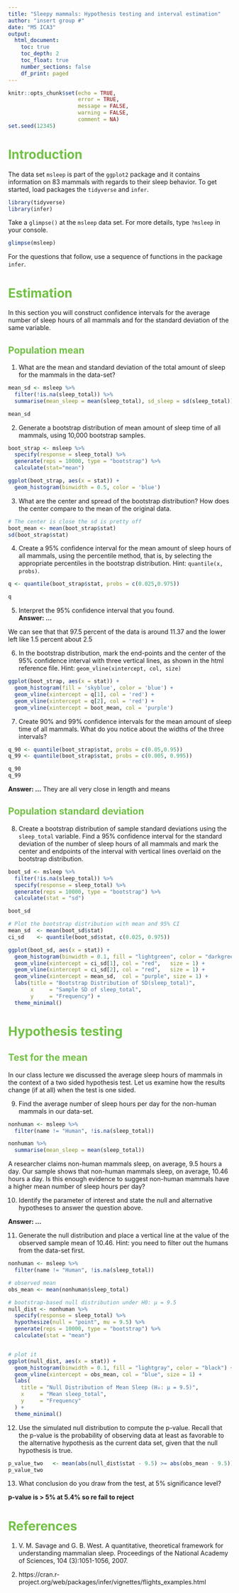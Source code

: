 ```yaml
---
title: "Sleepy mammals: Hypothesis testing and interval estimation"
author: "insert group #"
date: "M5 ICA3"
output: 
  html_document:
    toc: true
    toc_depth: 2
    toc_float: true
    number_sections: false
    df_print: paged
---
```


<style type="text/css">
/* Title */
h1.title {
  color: #262626;
  font-size:40px;
  font-weight: bold;
}
/* Level 1 header */
h1 {
  color: #71C144;
}
/* Level 2 header */
h2 {
  color: #71C144;
}
/* Table of contents */
.list-group-item.active, .list-group-item.active:focus, .list-group-item.active:hover {
    z-index: 2;
    color: #fff;
    background-color: #71C144;
    border-color: #337ab7;
</style>


```r
knitr::opts_chunk$set(echo = TRUE,
                      error = TRUE,
                      message = FALSE, 
                      warning = FALSE,
                      comment = NA)
set.seed(12345)
```



# Introduction

The data set `msleep` is part of the `ggplot2` package and it contains information on 83 mammals with regards to their sleep behavior. To get started, load packages the `tidyverse` and `infer`.

```r
library(tidyverse)
library(infer)
```

Take a `glimpse()` at the `msleep` data set. For more details, type `?msleep` in your console.

```r
glimpse(msleep)
```

For the questions that follow, use a sequence of functions in the package `infer`. 



# Estimation

In this section you will construct confidence intervals for the average number of sleep hours of all mammals and for the standard deviation of the same variable. 

## Population mean

1. What are the mean and standard deviation of the total amount of sleep for the mammals in the data-set?

```r
mean_sd <- msleep %>%
  filter(!is.na(sleep_total)) %>%
  summarise(mean_sleep = mean(sleep_total), sd_sleep = sd(sleep_total))

mean_sd
```

2. Generate a bootstrap distribution of mean amount of sleep time of all mammals, using 10,000 bootstrap samples.

```r

boot_strap <- msleep %>% 
  specify(response = sleep_total) %>%
  generate(reps = 10000, type = "bootstrap") %>%
  calculate(stat="mean")

ggplot(boot_strap, aes(x = stat)) +
  geom_histogram(binwidth = 0.5, color = 'blue')
```

3. What are the center and spread of the bootstrap distribution? How does the center compare to the mean of the original data. 

```r
# The center is close the sd is pretty off
boot_mean <- mean(boot_strap$stat)
sd(boot_strap$stat)
```

4. Create a 95% confidence interval for the mean amount of sleep hours of all mammals, using the percentile method, that is, by selecting the appropriate percentiles in the bootstrap distribution. Hint: `quantile(x, probs)`.

```r

q <- quantile(boot_strap$stat, probs = c(0.025,0.975))

q
```
5. Interpret the 95% confidence interval that you found.    
**Answer: ...**

We can see that that 97.5 percent of the data is around 11.37 and the lower left like 1.5 percent about 2.5

6. In the bootstrap distribution, mark the end-points and the center of the 95% confidence interval with three vertical lines, as shown in the html reference file. Hint: `geom_vline(xintercept, col, size)` 

```r

ggplot(boot_strap, aes(x = stat)) +
  geom_histogram(fill = 'skyblue', color = 'blue') +
  geom_vline(xintercept = q[1], col = 'red') +
  geom_vline(xintercept = q[2], col = 'red') + 
  geom_vline(xintercept = boot_mean, col = 'purple')
```



7. Create 90% and 99% confidence intervals for the mean amount of sleep time of all mammals. What do you notice about the widths of the three intervals?

```r
q_90 <- quantile(boot_strap$stat, probs = c(0.05,0.95))
q_99 <- quantile(boot_strap$stat, probs = c(0.005, 0.995))

q_90
q_99
```
**Answer: ...**
They are all very close in length and means



## Population standard deviation

8. Create a bootstrap distribution of sample standard deviations using the `sleep_total` variable. Find a 95% confidence interval for the standard deviation of the number of sleep hours of all mammals and mark the center and endpoints of the interval with vertical lines overlaid on the bootstrap distribution.

```r
boot_sd <- msleep %>%
  filter(!is.na(sleep_total)) %>%
  specify(response = sleep_total) %>%
  generate(reps = 10000, type = "bootstrap") %>%
  calculate(stat = "sd")

boot_sd

# Plot the bootstrap distribution with mean and 95% CI
mean_sd  <- mean(boot_sd$stat)
ci_sd    <- quantile(boot_sd$stat, c(0.025, 0.975))

ggplot(boot_sd, aes(x = stat)) +
  geom_histogram(binwidth = 0.1, fill = "lightgreen", color = "darkgreen") +
  geom_vline(xintercept = ci_sd[1], col = "red",   size = 1) +
  geom_vline(xintercept = ci_sd[2], col = "red",   size = 1) +
  geom_vline(xintercept = mean_sd,  col = "purple", size = 1) +
  labs(title = "Bootstrap Distribution of SD(sleep_total)",
       x     = "Sample SD of sleep_total",
       y     = "Frequency") +
  theme_minimal()
```


# Hypothesis testing

## Test for the mean

In our class lecture we discussed the average sleep hours of mammals in the context of a two sided hypothesis test. Let us examine how the results change (if at all) when the test is one sided. 

9. Find the average number of sleep hours per day for the non-human mammals in our data-set. 

```r
nonhuman <- msleep %>%
  filter(name != "Human", !is.na(sleep_total))

nonhuman %>%
  summarise(mean_sleep = mean(sleep_total))
```

A researcher claims non-human mammals sleep, on average, 9.5 hours a day. Our sample shows that non-human mammals sleep, on average, 10.46 hours a day. Is this enough evidence to suggest non-human mammals have a higher mean number of sleep hours per day?

10. Identify the parameter of interest and state the null and alternative hypotheses to answer the question above.

**Answer: ...**



11. Generate the null distribution and place a vertical line at the value of the observed sample mean of 10.46. Hint: you need to filter out the humans from the data-set first.

```r

nonhuman <- msleep %>%
  filter(name != "Human", !is.na(sleep_total))

# observed mean
obs_mean <- mean(nonhuman$sleep_total)

# bootstrap-based null distribution under H0: μ = 9.5
null_dist <- nonhuman %>%
  specify(response = sleep_total) %>%
  hypothesize(null = "point", mu = 9.5) %>%
  generate(reps = 10000, type = "bootstrap") %>%
  calculate(stat = "mean")


# plot it
ggplot(null_dist, aes(x = stat)) +
  geom_histogram(binwidth = 0.1, fill = "lightgray", color = "black") +
  geom_vline(xintercept = obs_mean, col = "blue", size = 1) +
  labs(
    title = "Null Distribution of Mean Sleep (H₀: μ = 9.5)",
    x     = "Mean sleep_total",
    y     = "Frequency"
  ) +
  theme_minimal()
```


12. Use the simulated null distribution to compute the p-value. Recall that the p-value is the probability of observing data at least as favorable to the alternative hypothesis as the current data set, given that the null hypothesis is true.

```r
p_value_two   <- mean(abs(null_dist$stat - 9.5) >= abs(obs_mean - 9.5))
p_value_two
```

13. What conclusion do you draw from the test, at 5% significance level? 

**p-value is > 5% at 5.4% so re fail to reject**
 
 </b>

# References

1. V. M. Savage and G. B. West. A quantitative, theoretical framework for understanding mammalian sleep. Proceedings of the National Academy of Sciences, 104 (3):1051-1056, 2007.

2. https://cran.r-project.org/web/packages/infer/vignettes/flights_examples.html
